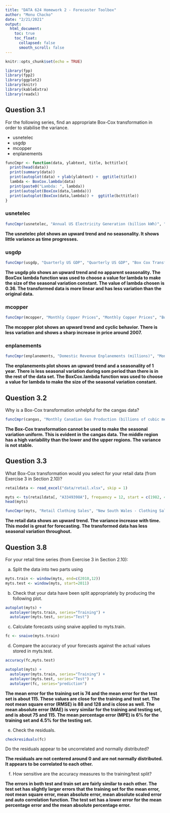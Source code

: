 ```yaml
---
title: "DATA 624 Homework 2 - Forecaster Toolbox"
author: "Monu Chacko"
date: "2/21/2021"
output:
  html_document:
    toc: true
    toc_float:
      collapsed: false
      smooth_scroll: false
---
```


```r
knitr::opts_chunk$set(echo = TRUE)
```

```r
library(fpp)
library(fpp2)
library(ggplot2)
library(knitr)
library(kableExtra)
library(readxl)
```

## Question 3.1

For the following series, find an appropriate Box-Cox transformation in order to stabilise the variance.

- usnetelec
- usgdp
- mcopper
- enplanements

```r
funcCmpr <- function(data, ylabtext, title, bcttitle){
  print(head(data))
  print(summary(data))
  print(autoplot(data) + ylab(ylabtext) +  ggtitle(title))
  lambda <- BoxCox.lambda(data)
  print(paste0("Lambda: ", lambda))
  print(autoplot(BoxCox(data,lambda)))
  print(autoplot(BoxCox(data,lambda)) +  ggtitle(bcttitle))
}
```


### usnetelec

```r
funcCmpr(usnetelec, "Annual US Electricity Generation (billion kWh)", "Annual US Net Electricity Generation", "Box Cox Transformation of Annual US Net Electricity Generation")
```

**The usnetelec plot shows an upward trend and no seasonality. It shows little variance as time progresses.**

### usgdp

```r
funcCmpr(usgdp, "Quarterly US GDP", "Quarterly US GDP", "Box Cox Transformation of Quarterly US GDP")
```

**The usgdp plo shows an upward trend and no apparent seasonality. The BoxCox lambda function was used to choose a value for lambda to make the size of the seasonal variation constant. The value of lambda chosen is 0.36. The transformed data is more linear and has less variation than the original data.**

### mcopper

```r
funcCmpr(mcopper, "Monthly Copper Prices", "Monthly Copper Prices", "Box Cox Transformation of Monthly Copper Prices")
```

**The mcopper plot shows an upward trend and cyclic behavior. There is less variation and shows a sharp increase in price around 2007.**

### enplanements

```r
funcCmpr(enplanements, "Domestic Revenue Enplanements (millions)", "Monthly US Domestic Revenue from People Boarding Airplanes", "Box Cox Transformation of Monthly US Domestic Revenue from People Boarding Airplanes")
```

**The enplanements plot shows an upward trend and a seasonality of 1 year. There is less seasonal variation during som period than there is in the rest of the data set. The BoxCox.lambda function was used to choose a value for lambda to make the size of the seasonal variation constant.**


## Question 3.2

Why is a Box-Cox transformation unhelpful for the cangas data?


```r
funcCmpr(cangas, "Monthly Canadian Gas Production (billions of cubic meters)", "Canadian Gas Production", "Box Cox Transformation of Canadian Gas Production")
```

**The Box-Cox transformation cannot be used to make the seasonal variation uniform. This is evident in the cangas data. The middle region has a high variability than the lower and the upper regions. The variance is not stable.**


## Question 3.3

What Box-Cox transformation would you select for your retail data (from Exercise 3 in Section 2.10)?

```r
retaildata <- read_excel("data/retail.xlsx", skip = 1)

myts <- ts(retaildata[, "A3349398A"], frequency = 12, start = c(1982, 4))
head(myts)
```

```r
funcCmpr(myts, "Retail Clothing Sales", "New South Wales - Clothing Sales", "Box Cox Transformation of Retail Clothing Sales in New South Wales")
```

**The retail data shows an upward trend. The variance increase with time. This model is great for forecasting. The transformed data has less seasonal variation throughout.**


## Question 3.8

For your retail time series (from Exercise 3 in Section 2.10):

a. Split the data into two parts using

```r
myts.train <- window(myts, end=c(2010,12))
myts.test <- window(myts, start=2011)
```


b. Check that your data have been split appropriately by producing the following plot.

```r
autoplot(myts) +
  autolayer(myts.train, series="Training") +
  autolayer(myts.test, series="Test")
```

c. Calculate forecasts using snaive applied to myts.train.

```r
fc <- snaive(myts.train)
```


d. Compare the accuracy of your forecasts against the actual values stored in myts.test.

```r
accuracy(fc,myts.test)
```


```r
autoplot(myts) +
  autolayer(myts.train, series="Training") +
  autolayer(myts.test, series="Test") +
  autolayer(fc, series="prediction")
```

**The mean error for the training set is 74 and the mean error for the test set is about 115. These values are close for the training and test set. The root mean square error (RMSE) is 88 and 128 and is close as well. The mean absolute error (MAE) is very similar for the training and testing set, and is about 75 and 115. The mean percentage error (MPE) is 6% for the training set and 4.5% for the testing set.** 

e. Check the residuals.

```r
checkresiduals(fc)
```


Do the residuals appear to be uncorrelated and normally distributed?

**The residuals are not centered around 0 and are not normally distributed. It appears to be correlated to each other.**

f. How sensitive are the accuracy measures to the training/test split?

**The errors in both test and train set are fairly similar to each other. The test set has slightly larger errors that the training set for the mean error, root mean square error, mean absolute error, mean absolute scaled error and auto correlation function. The test set has a lower error for the mean percentage error and the mean absolute percentage error.**
